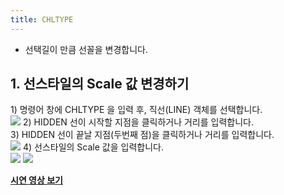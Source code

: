 ```yaml
---
title: CHLTYPE
---
```


[image1]: ../../../../../assets/images/chltype/image1.png
[image2]: ../../../../../assets/images/chltype/image2.png
[image3]: ../../../../../assets/images/chltype/image3.png
[image4]: ../../../../../assets/images/chltype/image4.png

* 선택길이 만큼 선꼴을 변경합니다.

## **1\. 선스타일의 Scale 값 변경하기**

1\) 명령어 창에 CHLTYPE 을 입력 후, 직선(LINE) 객체를 선택합니다.  
![][image1]
2\) HIDDEN 선이 시작할 지점을 클릭하거나 거리를 입력합니다.  
3\) HIDDEN 선이 끝날 지점(두번째 점)을 클릭하거나 거리를 입력합니다.  
![][image2]
4\) 선스타일의 Scale 값을 입력합니다.  
![][image3]
![][image4]

[**<Icon name="youtube" class="emoji"/> 시연 영상 보기**](https://youtu.be/MBviatvK29I)